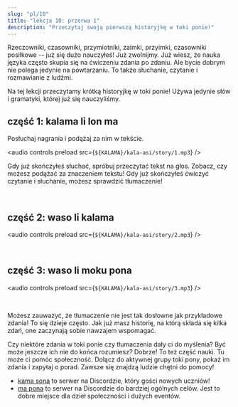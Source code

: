 ```yaml
---
slug: "pl/10"
title: "lekcja 10: przerwa 1"
description: "Przeczytaj swoją pierwszą historyjkę w toki ponie!"
---
```



Rzeczowniki, czasowniki, przymiotniki, zaimki, przyimki, czasowniki posiłkowe -- już się dużo nauczyłeś! Już zwolnijmy. Już wiesz, że nauka języka często skupia się na ćwiczeniu zdania po zdaniu. Ale bycie dobrym nie polega jedynie na powtarzaniu. To także słuchanie, czytanie i rozmawianie z ludźmi.

Na tej lekcji przeczytamy krótką historyjkę w toki ponie! Używa jedynie słów i gramatyki, której już się nauczyliśmy.

## część 1: kalama li lon ma

Posłuchaj nagrania i podążaj za nim w tekście.

<audio controls preload src={`${KALAMA}/kala-asi/story/1.mp3`} />

Gdy już skończyłeś słuchać, spróbuj przeczytać tekst na głos. Zobacz, czy możesz podążać za znaczeniem tekstu! Gdy już skończyłeś ćwiczyć czytanie i słuchanie, możesz sprawdzić tłumaczenie!

<Tabbed id="1">
  <Row sl="soweli li lon ma kasi." m="Była sobie łania w lesie." />
  <Row sl="nimi ona li soweli Mumu." m="Jej imię to Mumu." />
  <Row sl="soweli Mumu li lape pona." m="Mumu dobrze spała." />
  <Row sl="kasi li awen e lape ona." m="Drzewa chroniły jej sen." />
  <br />
  <Row sl="kalama nasa suli li kama." m="Rozległ się głośny, dziwny odgłos." />
  <Row sl="lape li weka tan soweli." m="Łania się obudziła." />
  <Row sl="soweli li wile sona e kalama." m="Chciała się dowiedzieć więcej o odgłosie." />
</Tabbed>

## część 2: waso li kalama

<audio controls preload src={`${KALAMA}/kala-asi/story/2.mp3`} />

<Tabbed id="2">
  <Row sl="waso lili suwi li kama." m="Przyleciał mały, uroczy wróbel." />
  <Row sl="nimi ona li waso Siju." m="Jego imię to Siju." />
  <Row sl="soweli li lukin e ona." m="Łania spojrzała na wróbla." />
  <Row sl="soweli li kama sona e ni:" m="Nauczyła się tego:" />
  <Row sl="kalama wawa li tan waso ni." m="odgłos się rozległ z tego ptaka." />
  <br />
  <Row sl="waso li wile moku." m="Wróbel był głodny." />
  <Row sl="wile ona li suli." m="Był zdesperowany." />
  <Row sl="ona li kalama suli tan ni." m="Więc wykrzyczał." />
</Tabbed>

## część 3: waso li moku pona

<audio controls preload src={`${KALAMA}/kala-asi/story/3.mp3`} />

<Tabbed id="3">
  <Row sl="ni li ike tawa soweli Mumu." m="Mumu poczuła się z tym smutna." />
  <Row sl="soweli li wile pona e waso." m="Łania chciała pomóc wróblowi." />
  <Row sl="soweli li pana e pipi suli tawa ona." m="Nakarmiła go dużą gąsienicą." />
  <br />
  <Row sl="waso li moku e pipi." m="Wróbel zjadł robaka." />
  <Row sl="ni li pona tawa ona." m="To zaspokoiło jego głód." />
</Tabbed>

Możesz zauważyć, że tłumaczenie nie jest tak dosłowne jak przykładowe zdania! To się dzieje często. Jak już masz historię, na którą składa się kilka zdań, one zaczynają sobie nawzajem wspomagać.

Czy niektóre zdania w toki ponie czy tłumaczenia dały ci do myślenia? Być może jeszcze ich nie do końca rozumiesz? Dobrze! To też część nauki. Tu może ci pomóc społeczność. Dołącz do aktywnej grupy toki pony, pokaż im zdania i zapytaj o porad. Zawsze się znajdzą ludzie chętni do pomocy!

* [kama sona](https://discord.gg/ChC6qtVsSE) to serwer na Discordzie, który gości nowych uczniów!
* [ma pona](https://discord.gg/6zkugJFU4x) to serwer na Discordzie do bardziej ogólnych celów. Jest to dobre miejsce dla dzieł społeczności i dużych eventów.
